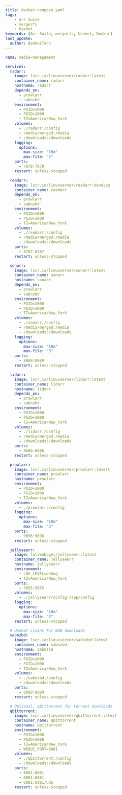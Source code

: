 ```yaml
---
title: docker-compose.yaml
tags:
    - Arr Suite
    - mergerfs
    - Usenet
keywords: [Arr Suite, mergerfs, Usenet, Docker]
last_update:
  author: BankaiTech
---
```


```yaml
name: media-management

services:
  radarr:
    image: lscr.io/linuxserver/radarr:latest
    container_name: radarr
    hostname: radarr
    depends_on:
      - prowlarr
      - sabnzbd
    environment:
      - PUID=1000
      - PGID=1000
      - TZ=America/New_York
    volumes:
      - ./radarr:/config
      - /media/merged:/media
      - /downloads:/downloads
    logging:
      options:
        max-size: "10m"
        max-file: "3"
    ports:
      - 7878:7878
    restart: unless-stopped

  readarr:
    image: lscr.io/linuxserver/readarr:develop
    container_name: readarr
    depends_on:
      - prowlarr
      - sabnzbd
    environment:
      - PUID=1000
      - PGID=1000
      - TZ=America/New_York
    volumes:
      - ./readarr:/config
      - /media/merged:/media
      - /downloads:/downloads
    ports:
      - 8787:8787
    restart: unless-stopped

  sonarr:
    image: lscr.io/linuxserver/sonarr:latest
    container_name: sonarr
    hostname: sonarr
    depends_on:
      - prowlarr
      - sabnzbd
    environment:
      - PUID=1000
      - PGID=1000
      - TZ=America/New_York
    volumes:
      - ./sonarr:/config
      - /media/merged:/media
      - /downloads:/downloads
    logging:
      options:
        max-size: "10m"
        max-file: "3"
    ports:
      - 8989:8989
    restart: unless-stopped

  lidarr:
    image: lscr.io/linuxserver/lidarr:latest
    container_name: lidarr
    hostname: lidarr
    depends_on:
      - prowlarr
      - sabnzbd
    environment:
      - PUID=1000
      - PGID=1000
      - TZ=America/New_York
    volumes:
      - ./lidarr:/config
      - /media/merged:/media
      - /downloads:/downloads
    ports:
      - 8686:8686
    restart: unless-stopped

  prowlarr:
    image: lscr.io/linuxserver/prowlarr:latest
    container_name: prowlarr
    hostname: prowlarr
    environment:
      - PUID=1000
      - PGID=1000
      - TZ=America/New_York
    volumes:
      - ./prowlarr:/config
    logging:
      options:
        max-size: "10m"
        max-file: "3"
    ports:
      - 9696:9696
    restart: unless-stopped

  jellyseerr:
    image: fallenbagel/jellyseerr:latest
    container_name: jellyseerr
    hostname: jellyseerr
    environment:
      - LOG_LEVEL=debug
      - TZ=America/New_York
    ports:
      - 5055:5055
    volumes:
      - ./jellyseerr/config:/app/config
    logging:
      options:
        max-size: "10m"
        max-file: "3"
    restart: unless-stopped

  # Usenet client for NZB downloads
  sabnzbd:
    image: lscr.io/linuxserver/sabnzbd:latest
    container_name: sabnzbd
    hostname: sabnzbd
    environment:
      - PUID=1000
      - PGID=1000
      - TZ=America/New_York
    volumes:
      - ./sabnzbd:/config
      - /downloads:/downloads
    ports:
      - 8080:8080
    restart: unless-stopped

  # Optional: qBittorrent for torrent downloads
  qbittorrent:
    image: lscr.io/linuxserver/qbittorrent:latest
    container_name: qbittorrent
    hostname: qbittorrent
    environment:
      - PUID=1000
      - PGID=1000
      - TZ=America/New_York
      - WEBUI_PORT=8081
    volumes:
      - ./qbittorrent:/config
      - /downloads:/downloads
    ports:
      - 8081:8081
      - 6881:6881
      - 6881:6881/udp
    restart: unless-stopped
```

<BuyMeACoffeeButton />
